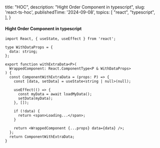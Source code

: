   title: "HOC",
  description: "Hight Order Component in typescript",
  slug: 'react-ts-hoc',
  publishedTime: '2024-09-08',
  topics: [
    "react",
    "typescript",
  ],
}

<h4>Hight Order Component in typescript</h4>

```tsx
import React, { useState, useEffect } from 'react';

type WithDataProps = {
  data: string;
};

export function withExtraData<P>(
  WrappedComponent: React.ComponentType<P & WithDataProps>
) {
  const ComponentWithExtraData = (props: P) => {
    const [data, setData] = useState<string | null>(null);

    useEffect(() => {
      const myData = await loadMyData();
      setData(myData);
    }, []);

    if (!data) {
      return <span>Loading...</span>;
    }

    return <WrappedComponent {...props} data={data} />;
  };
  return ComponentWithExtraData;
}
```
